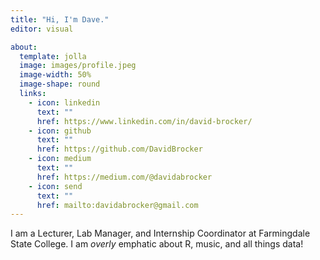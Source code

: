 ```yaml
---
title: "Hi, I'm Dave."
editor: visual

about:
  template: jolla
  image: images/profile.jpeg
  image-width: 50%
  image-shape: round
  links:
    - icon: linkedin
      text: ""
      href: https://www.linkedin.com/in/david-brocker/
    - icon: github
      text: ""
      href: https://github.com/DavidBrocker
    - icon: medium
      text: ""
      href: https://medium.com/@davidabrocker
    - icon: send
      text: ""
      href: mailto:davidabrocker@gmail.com
---
```


I am a Lecturer, Lab Manager, and Internship Coordinator at Farmingdale State College. I am *overly* emphatic about R, music, and all things data!